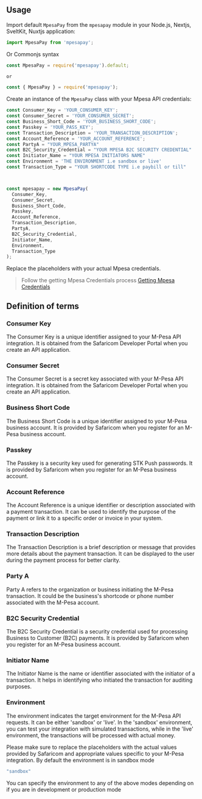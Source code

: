 
## Usage

Import default `MpesaPay` from the `mpesapay` module in your Node.js, Nextjs, SveltKit, Nuxtjs application:

```javascript
import MpesaPay from 'mpesapay';
```

Or Commonjs syntax

```javascript
const MpesaPay = require('mpesapay').default;

or

const { MpesaPay } = require('mpesapay');
```

Create an instance of the `MpesaPay` class with your Mpesa API credentials:

```javascript
const Consumer_Key = 'YOUR_CONSUMER_KEY';
const Consumer_Secret = 'YOUR_CONSUMER_SECRET';
const Business_Short_Code = 'YOUR_BUSINESS_SHORT_CODE';
const Passkey = 'YOUR_PASS_KEY';
const Transaction_Description = 'YOUR_TRANSACTION_DESCRIPTION';
const Account_Reference = 'YOUR_ACCOUNT_REFERENCE';
const PartyA = "YOUR_MPESA_PARTYA"
const B2C_Security_Credential = "YOUR MPESA B2C SECURITY CREDENTIAL"
const Initiator_Name = "YOUR MPESA INITIATORS NAME"
const Environment = 'THE ENVIRONMENT i.e sandbox or live'
const Transaction_Type = "YOUR SHORTCODE TYPE i.e paybill or till"



const mpesapay = new MpesaPay(
  Consumer_Key,
  Consumer_Secret,
  Business_Short_Code,
  Passkey,
  Account_Reference,
  Transaction_Description,
  PartyA,
  B2C_Security_Credential,
  Initiator_Name,
  Environment,
  Transaction_Type
);
```

Replace the placeholders with your actual Mpesa credentials.

> Follow the getting Mpesa Credentials process  [Getting Mpesa Credentials](https://justinedev.verixr.com/getting-started/gettingcredentials)

## Definition of terms

### Consumer Key
The Consumer Key is a unique identifier assigned to your M-Pesa API integration. It is obtained from the Safaricom Developer Portal when you create an API application.

### Consumer Secret
The Consumer Secret is a secret key associated with your M-Pesa API integration. It is obtained from the Safaricom Developer Portal when you create an API application.

### Business Short Code
The Business Short Code is a unique identifier assigned to your M-Pesa business account. It is provided by Safaricom when you register for an M-Pesa business account.

### Passkey
The Passkey is a security key used for generating STK Push passwords. It is provided by Safaricom when you register for an M-Pesa business account.

### Account Reference
The Account Reference is a unique identifier or description associated with a payment transaction. It can be used to identify the purpose of the payment or link it to a specific order or invoice in your system.

### Transaction Description
The Transaction Description is a brief description or message that provides more details about the payment transaction. It can be displayed to the user during the payment process for better clarity.

### Party A
Party A refers to the organization or business initiating the M-Pesa transaction. It could be the business's shortcode or phone number associated with the M-Pesa account.

### B2C Security Credential
The B2C Security Credential is a security credential used for processing Business to Customer (B2C) payments. It is provided by Safaricom when you register for an M-Pesa business account.

### Initiator Name
The Initiator Name is the name or identifier associated with the initiator of a transaction. It helps in identifying who initiated the transaction for auditing purposes.

### Environment
The environment indicates the target environment for the M-Pesa API requests. It can be either 'sandbox' or 'live'. In the 'sandbox' environment, you can test your integration with simulated transactions, while in the 'live' environment, the transactions will be processed with actual money.

Please make sure to replace the placeholders with the actual values provided by Safaricom and appropriate values specific to your M-Pesa integration.
 By default the environment is in sandbox mode

 ```bash 
 "sandbox"
 ```

You can specify the environment to any of the above modes depending on if you are in development or production mode